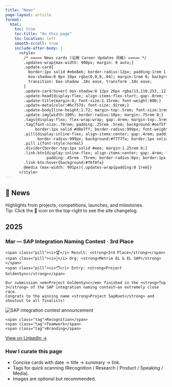 ```yaml
---
title: "News"
page-layout: article
format:
  html:
    toc: true
    toc-title: "On this page"
    toc-location: left
    smooth-scroll: true
    include-after-body: |
      <style>
        /* ===== News cards (沿用 Career Updates 风格) ===== */
        .updates-wrap{max-width: 900px; margin: 0 auto;}
        .update-card{
          border:1px solid #e6e8eb; border-radius:12px; padding:1rem 1.1rem;
          box-shadow:0 8px 18px rgba(0,0,0,.04); margin:1rem 0; background:#fff;
          transition: box-shadow .18s ease, transform .18s ease;
        }
        .update-card:hover{ box-shadow:0 12px 26px rgba(13,110,253,.12); transform: translateY(-1px);}
        .update-head{display:flex; align-items:flex-start; gap:.8rem; flex-wrap:wrap;}
        .update-title{margin:0; font-size:1.15rem; font-weight:800;}
        .update-meta{color:#6c757d; font-size:.92rem;}
        .update-body{line-height:1.72; margin-top:.5rem; font-size:1rem;}
        .update-img{width:100%; border-radius:10px; margin:.75rem 0;}
        .tags{display:flex; flex-wrap:wrap; gap:.4rem; margin-top:.5rem}
        .tag{font-size:.78rem; padding:.25rem .5rem; background:#eef5ff; color:#0d6efd;
             border:1px solid #d8e7ff; border-radius:999px; font-weight:600;}
        .pill{display:inline-flex; align-items:center; gap:.4rem; padding:.25rem .55rem;
              border-radius:999px; background:#f7f7fa; border:1px solid #e9e9f2; color:#555;}
        .pill i{font-style:normal}
        .divider{border-top:1px solid #eee; margin:1.25rem 0;}
        .link-btn{display:inline-flex; align-items:center; gap:.4rem; font-weight:700;
                  padding:.45rem .75rem; border-radius:8px; border:1px solid #d0d7de; text-decoration:none}
        .link-btn:hover{background:#f6f8fa}
        @media (max-width: 991px){.updates-wrap{padding:0 1rem}}
      </style>
---
```


<div class="updates-wrap">

# 📰 News

Highlights from projects, competitions, launches, and milestones.  
Tip: Click the 🔔 icon on the top-right to see the site changelog.

<div class="divider" aria-hidden="true"></div>

## 2025

### Mar — **SAP Integration Naming Contest · 3rd Place**
<div class="update-card">
  <div class="update-head">
    <span class="pill"><i>🏆</i> Result: <strong>3rd Place</strong></span>
    <span class="pill"><i>🏢</i> Org: <strong>Metrie EL & EL SAP</strong></span>
    <span class="pill"><i>🗂</i> Entry: <strong>Project GoldenSync</strong></span>
  </div>

  <div class="update-body">
    Our submission <em>Project GoldenSync</em> finished in the <strong>Top 3</strong> of the SAP integration naming contest—an extremely close race.  
    Congrats to the winning name <strong>Project SapRoot</strong> and shoutout to all finalists!
  </div>

  <!-- 把图片放到 images/news/ 目录；如文件名不同请同步修改 src -->
  <img src="images/news/saproot-winner.jpg" alt="SAP integration contest announcement" class="update-img"/>

  <div class="tags">
    <span class="tag">Recognition</span>
    <span class="tag">Teamwork</span>
    <span class="tag">Branding</span>
  </div>

  <p style="margin-top:.6rem;">
    <a class="link-btn" href="https://www.linkedin.com/in/yiwei-lu78" target="_blank">View on LinkedIn →</a>
  </p>
</div>

<!-- 可以继续追加更多 News，按时间倒序即可 -->
<!--
### Feb — Title of the update
<div class="update-card">...</div>
-->

<div class="divider" aria-hidden="true"></div>

### How I curate this page
- Concise cards with date → title → summary → link.
- Tags for quick scanning (Recognition / Research / Product / Speaking / Media).
- Images are optional but recommended.

</div>
